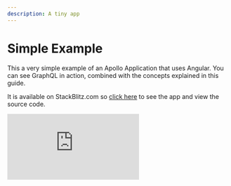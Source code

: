 ```yaml
---
description: A tiny app
---
```


# Simple Example

This a very simple example of an Apollo Application that uses Angular. You can see GraphQL in action, combined with the concepts explained in this guide.

It is available on StackBlitz.com so [click here](https://stackblitz.com/edit/simple-apollo-angular-example) to see the app and view the source code.

<div><iframe style={{width: '100%', height: 600}} src="https://stackblitz.com/edit/simple-apollo-angular-example?embed=1&file=main.ts" frameBorder="0" allowfullscren="allowfullscren"></iframe>
</div>
